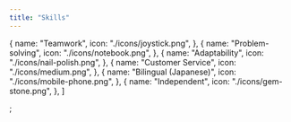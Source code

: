 ```yaml
---
title: "Skills"
---
```


  {
    name: "Teamwork",
    icon: "./icons/joystick.png",
  },
  {
    name: "Problem-solving",
    icon: "./icons/notebook.png",
  },
  {
    name: "Adaptability",
    icon: "./icons/nail-polish.png",
  },
  {
    name: "Customer Service",
    icon: "./icons/medium.png",
  },
  {
    name: "Bilingual (Japanese)",
    icon: "./icons/mobile-phone.png",
  },
  {
    name: "Independent",
    icon: "./icons/gem-stone.png",
  },
]

;

